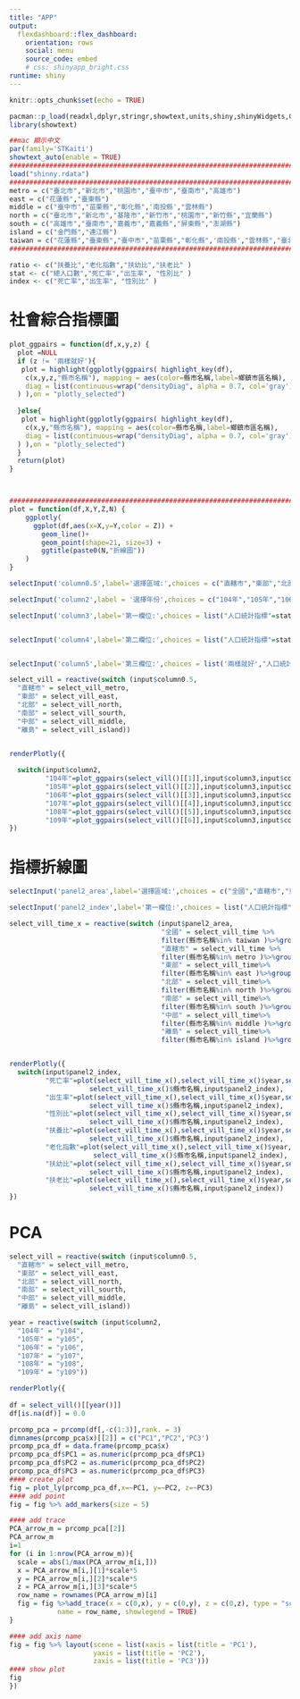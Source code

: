 ```yaml
---
title: "APP"
output: 
  flexdashboard::flex_dashboard:
    orientation: rows
    social: menu
    source_code: embed
    # css: shinyapp_bright.css
runtime: shiny
---
```


```r
knitr::opts_chunk$set(echo = TRUE)

pacman::p_load(readxl,dplyr,stringr,showtext,units,shiny,shinyWidgets,GGally,flexdashboard,plotly,ggpubr,plotly)
library(showtext)

##mac 顯示中文
par(family='STKaiti')
showtext_auto(enable = TRUE)
##########################################################################################################
load("shinny.rdata")
##########################################################################################################
metro = c("臺北市","新北市","桃園市","臺中市","臺南市","高雄市")
east = c("花蓮縣","臺東縣")
middle = c("臺中市","苗栗縣","彰化縣",'南投縣',"雲林縣")
north = c("臺北市","新北市","基隆市","新竹市","桃園市","新竹縣","宜蘭縣")
south = c("高雄市","臺南市","嘉義市","嘉義縣","屏東縣","澎湖縣")
island = c("金門縣","連江縣")
taiwan = c("花蓮縣","臺東縣","臺中市","苗栗縣","彰化縣",'南投縣',"雲林縣","臺北市","新北市","基隆市","新竹市","桃園市","新竹縣","宜蘭縣","高雄市","臺南市","嘉義市","嘉義縣","屏東縣","澎湖縣","金門縣","連江縣")
##########################################################################################################

ratio <- c("扶養比","老化指數","扶幼比","扶老比" )
stat <- c("總人口數","死亡率","出生率", "性別比" )
index <- c("死亡率","出生率", "性別比" )


```

社會綜合指標圖 {data-icon="fa-share-alt"}
=====================================================

```r
plot_ggpairs = function(df,x,y,z) {
  plot =NULL
  if (z != '兩樣就好'){
   plot = highlight(ggplotly(ggpairs( highlight_key(df),
    c(x,y,z,"縣市名稱"), mapping = aes(color=縣市名稱,label=鄉鎮市區名稱),
    diag = list(continuous=wrap("densityDiag", alpha = 0.7, col='gray')) 
  ) ),on = "plotly_selected")
    
  }else{
   plot = highlight(ggplotly(ggpairs( highlight_key(df),
    c(x,y,"縣市名稱"), mapping = aes(color=縣市名稱,label=鄉鎮市區名稱),
    diag = list(continuous=wrap("densityDiag", alpha = 0.7, col='gray')) 
  ) ),on = "plotly_selected")
  }
  return(plot)
}



#########################################################################
plot = function(df,X,Y,Z,N) {
    ggplotly(
      ggplot(df,aes(x=X,y=Y,color = Z)) +
        geom_line()+
        geom_point(shape=21, size=3) +
        ggtitle(paste0(N,"折線圖"))
    )
}

```

<div class ='container'>
<div class = 'index-input-layer'>
```r

selectInput('column0.5',label='選擇區域:',choices = c("直轄市","東部","北部","南部","中部","離島"),selected = '直轄市')

selectInput('column2',label = '選擇年份',choices = c("104年","105年","106年","107年","108年","109年"),selected = "104年")

selectInput('column3',label='第一欄位:',choices = list("人口統計指標"=stat,"各項人口比率"=ratio),selected = stat[1] )


selectInput('column4',label='第二欄位:',choices = list("人口統計指標"=stat,"各項人口比率"=ratio),selected = stat[2] )


selectInput('column5',label='第三欄位:',choices = list('兩樣就好',"人口統計指標"=stat,"各項人口比率"=ratio),selected = stat[3])


```
</div>
</div>

<div class = 'index-output-layer'>
```r

select_vill = reactive(switch (input$column0.5,
  "直轄市" = select_vill_metro,
  "東部" = select_vill_east,
  "北部" = select_vill_north,
  "南部" = select_vill_sourth,
  "中部" = select_vill_middle,
  "離島" = select_vill_island))


renderPlotly({
  
  switch(input$column2,
         "104年"=plot_ggpairs(select_vill()[[1]],input$column3,input$column4,input$column5),
         "105年"=plot_ggpairs(select_vill()[[2]],input$column3,input$column4,input$column5),
         "106年"=plot_ggpairs(select_vill()[[3]],input$column3,input$column4,input$column5),
         "107年"=plot_ggpairs(select_vill()[[4]],input$column3,input$column4,input$column5),
         "108年"=plot_ggpairs(select_vill()[[5]],input$column3,input$column4,input$column5),
         "109年"=plot_ggpairs(select_vill()[[6]],input$column3,input$column4,input$column5))
})


```
</div>


指標折線圖 {data-icon="fa-share-alt"}
=====================================================



<div class = 'panel2-input-layer'>
    
```r

selectInput('panel2_area',label='選擇區域:',choices = c("全國","直轄市","東部","北部","南部","中部","離島"),selected = '直轄市')

selectInput('panel2_index',label='第一欄位:',choices = list("人口統計指標"=index,"各項人口比率"=ratio),selected = index[1] )


```
</div>

<div class = 'panel2-output-layer'>
    
```r
select_vill_time_x = reactive(switch (input$panel2_area,
                                      "全國" = select_vill_time %>%
                                      filter(縣市名稱%in% taiwan )%>%group_by(縣市名稱),
                                      "直轄市" = select_vill_time %>%
                                      filter(縣市名稱%in% metro )%>%group_by(縣市名稱),
                                      "東部" = select_vill_time%>%
                                      filter(縣市名稱%in% east )%>%group_by(縣市名稱),
                                      "北部" = select_vill_time%>%
                                      filter(縣市名稱%in% north )%>%group_by(縣市名稱),
                                      "南部" = select_vill_time%>%
                                      filter(縣市名稱%in% south )%>%group_by(縣市名稱),
                                      "中部" = select_vill_time%>%
                                      filter(縣市名稱%in% middle )%>%group_by(縣市名稱),
                                      "離島" = select_vill_time%>%
                                      filter(縣市名稱%in% island )%>%group_by(縣市名稱)))


renderPlotly({
  switch(input$panel2_index,
         "死亡率"=plot(select_vill_time_x(),select_vill_time_x()$year,select_vill_time_x()$死亡率,
                    select_vill_time_x()$縣市名稱,input$panel2_index),
         "出生率"=plot(select_vill_time_x(),select_vill_time_x()$year,select_vill_time_x()$出生率,
                    select_vill_time_x()$縣市名稱,input$panel2_index),         
         "性別比"=plot(select_vill_time_x(),select_vill_time_x()$year,select_vill_time_x()$性別比,
                    select_vill_time_x()$縣市名稱,input$panel2_index),
         "扶養比"=plot(select_vill_time_x(),select_vill_time_x()$year,select_vill_time_x()$扶養比,
                    select_vill_time_x()$縣市名稱,input$panel2_index),
         "老化指數"=plot(select_vill_time_x(),select_vill_time_x()$year,select_vill_time_x()$老化指數,
                     select_vill_time_x()$縣市名稱,input$panel2_index),
         "扶幼比"=plot(select_vill_time_x(),select_vill_time_x()$year,select_vill_time_x()$扶幼比,
                    select_vill_time_x()$縣市名稱,input$panel2_index),
         "扶老比"=plot(select_vill_time_x(),select_vill_time_x()$year,select_vill_time_x()$扶老比,
                    select_vill_time_x()$縣市名稱,input$panel2_index))
})

```
</div>


PCA {data-icon="fa-share-alt"}
=====================================================

<div class = 'PCA-layer'>
    
```r


select_vill = reactive(switch (input$column0.5,
  "直轄市" = select_vill_metro,
  "東部" = select_vill_east,
  "北部" = select_vill_north,
  "南部" = select_vill_sourth,
  "中部" = select_vill_middle,
  "離島" = select_vill_island))

year = reactive(switch (input$column2,
  "104年" = "y104",
  "105年" = "y105",
  "106年" = "y106",
  "107年" = "y107",
  "108年" = "y108",
  "109年" = "y109"))

renderPlotly({
  
df = select_vill()[[year()]]
df[is.na(df)] = 0.0

prcomp_pca = prcomp(df[,-c(1:3)],rank. = 3)
dimnames(prcomp_pca$x)[[2]] = c("PC1","PC2",'PC3')
prcomp_pca_df = data.frame(prcomp_pca$x)
prcomp_pca_df$PC1 = as.numeric(prcomp_pca_df$PC1)
prcomp_pca_df$PC2 = as.numeric(prcomp_pca_df$PC2)
prcomp_pca_df$PC3 = as.numeric(prcomp_pca_df$PC3)
#### create plot
fig = plot_ly(prcomp_pca_df,x=~PC1, y=~PC2, z=~PC3)
#### add point
fig = fig %>% add_markers(size = 5)

#### add trace
PCA_arrow_m = prcomp_pca[[2]]
PCA_arrow_m
i=1
for (i in 1:nrow(PCA_arrow_m)){
  scale = abs(1/max(PCA_arrow_m[i,]))
  x = PCA_arrow_m[i,][1]*scale*5
  y = PCA_arrow_m[i,][2]*scale*5
  z = PCA_arrow_m[i,][3]*scale*5
  row_name = rownames(PCA_arrow_m)[i]
  fig = fig %>%add_trace(x = c(0,x), y = c(0,y), z = c(0,z), type = "scatter3d", mode = "arrows", 
            name = row_name, showlegend = TRUE)
}

#### add axis name
fig = fig %>% layout(scene = list(xaxis = list(title = 'PC1'),
                     yaxis = list(title = 'PC2'),
                     zaxis = list(title = 'PC3')))
#### show plot
fig
})

```
</div>